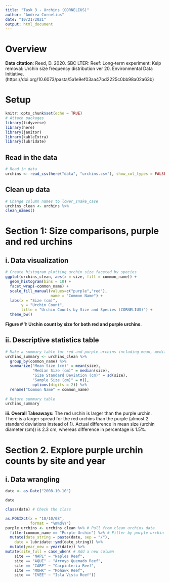 ```yaml
---
title: "Task 3 - Urchins (CORNELIUS)"
author: "Andrea Cornelius"
date: "10/21/2021"
output: html_document
---
```

# Overview

**Data citation**: Reed, D. 2020. SBC LTER: Reef: Long-term experiment: Kelp removal: Urchin size frequency distribution ver 20. Environmental Data Initiative. (https://doi.org/10.6073/pasta/5a1e9ef03aa47bd2225c0bb98a02a63b) 

# Setup
```r
knitr::opts_chunk$set(echo = TRUE)
# Attach packages
library(tidyverse)
library(here)
library(janitor)
library(kableExtra)
library(lubridate)
```

## Read in the data
```r
# Read in data
urchins <- read_csv(here("data", "urchins.csv"), show_col_types = FALSE)
```

## Clean up data
```r
# Change column names to lower_snake_case
urchins_clean <- urchins %>%
clean_names()
```

# Section 1: Size comparisons, purple and red urchins

## i. Data visualization
```r
# Create histogram plotting urchin size faceted by species
ggplot(urchins_clean, aes(x = size, fill = common_name)) +
  geom_histogram(bins = 10) +
  facet_wrap(~common_name) +
  scale_fill_manual(values=c("purple","red"), 
                    name = "Common Name") +
  labs(x = "Size (cm)",
       y = "Urchin Count",
       title = "Urchin Counts by Size and Species (CORNELIUS)") +
  theme_bw()
```

**Figure # 1: Urchin count by size for both red and purple urchins.**

## ii. Descriptive statistics table
```r
# Make a summary table for red and purple urchins including mean, median, standard deviation, and sample size; call it out.
urchins_summary <- urchins_clean %>%
  group_by(common_name) %>%
  summarize("Mean Size (cm)" = mean(size),
            "Median Size (cm)" = median(size),
            "Size Standard Deviation (cm)" = sd(size),
            "Sample Size (cm)" = n(),
            options(digits = 2)) %>%
  rename("Common Name" = common_name) 
  
# Return summary table
urchins_summary
```

**iii. Overall Takeaways:** The red urchin is larger than the purple urchin. There is a larger spread for the red urchins than the purple (almost 2 standard deviations instead of 1). Actual difference in mean size (urchin diameter (cm)) is 2.3 cm, whereas difference in percentage is 1.5%.

# Section 2. Explore purple urchin counts by site and year

## i. Data wrangling

```r
date <- as.Date("2008-10-10")

date

class(date) # Check the class
```

```r
as.POSIXct(x = "10/10/08",
           format = "%m%d%Y")
purple_urchins <- urchins_clean %>% # Pull from clean urchins data
  filter(common_name == "Purple Urchin") %>% # Filter by purple urchin
  mutate(date_string = paste(date, sep = "/"),
    date = lubridate::ymd(date_string)) %>%
  mutate(year_new = year(date)) %>%
mutate(site_full = case_when( # Add a new column  
    site == "NAPL" ~ "Naples Reef",
    site == "AQUE" ~ "Arroyo Quemado Reef", 
    site == "CARP" ~ "Carpinteria Reef", 
    site == "MOHK" ~ "Mohawk Reef", 
    site == "IVEE" ~ "Isla Vista Reef"))

```

